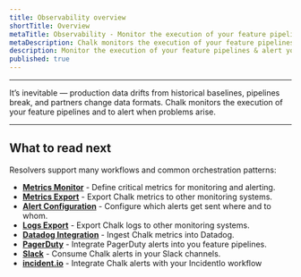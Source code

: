 ```yaml
---
title: Observability overview
shortTitle: Overview
metaTitle: Observability - Monitor the execution of your feature pipelines
metaDescription: Chalk monitors the execution of your feature pipelines and is able to alert you when problems arise.
description: Monitor the execution of your feature pipelines & alert you when problems arise.
published: true
---
```


---

It’s inevitable — production data drifts from historical baselines,
pipelines break, and partners change data formats. Chalk monitors
the execution of your feature pipelines and to alert when problems
arise.

---

## What to read next

Resolvers support many workflows and common orchestration patterns:

- **[Metrics Monitor](/docs/metricmonitor)** -
  Define critical metrics for monitoring and alerting.
- **[Metrics Export](/docs/metricexport)** -
  Export Chalk metrics to other monitoring systems.
- **[Alert Configuration](/docs/alertconfig)** -
  Configure which alerts get sent where and to whom.
- **[Logs Export](/docs/logexport)** -
  Export Chalk logs to other monitoring systems.
- **[Datadog Integration](/docs/datadog)** -
  Ingest Chalk metrics into Datadog.
- **[PagerDuty](/docs/pagerduty)** -
  Integrate PagerDuty alerts into you feature pipelines.
- **[Slack](/docs/slack)** -
  Consume Chalk alerts in your Slack channels.
- **[incident.io](/docs/incidentio)** -
  Integrate Chalk alerts with your IncidentIo workflow
